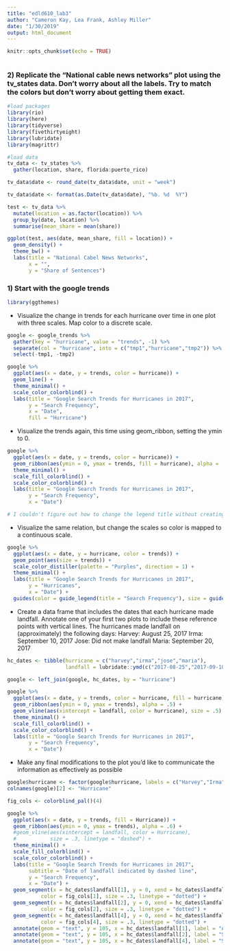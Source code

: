 ```yaml
---
title: "edld610_lab3"
author: "Cameron Kay, Lea Frank, Ashley Miller"
date: "1/30/2019"
output: html_document
---
```


```r
knitr::opts_chunk$set(echo = TRUE)
```

```r

```

### 2) Replicate the “National cable news networks” plot using the tv_states data. Don’t worry about all the labels. Try to match the colors but don’t worry about getting them exact.

```r

#load packages
library(rio)
library(here)
library(tidyverse)
library(fivethirtyeight)
library(lubridate)
library(magrittr)

#load data
tv_data <- tv_states %>%
  gather(location, share, florida:puerto_rico) 

tv_data$date <- round_date(tv_data$date, unit = "week")

tv_data$date <- format(as.Date(tv_data$date), "%b. %d  %Y")

test <- tv_data %>% 
  mutate(location = as.factor(location)) %>%
  group_by(date, location) %>%
  summarise(mean_share = mean(share))

ggplot(test, aes(date, mean_share, fill = location)) +
  geom_density() +
  theme_bw() +
  labs(title = "National Cabel News Networks",
       x = "", 
       y = "Share of Sentences")

```

### 1) Start with the google trends

```r
library(ggthemes)

```


+ Visualize the change in trends for each hurricane over time in one plot with three scales. Map color to a discrete scale.

```r

google <- google_trends %>% 
  gather(key = "hurricane", value = "trends", -1) %>% 
  separate(col = "hurricane", into = c("tmp1","hurricane","tmp2")) %>% 
  select(-tmp1, -tmp2)

google %>% 
  ggplot(aes(x = date, y = trends, color = hurricane)) +
  geom_line() +
  theme_minimal() +
  scale_color_colorblind() +
  labs(title = "Google Search Trends for Hurricanes in 2017",
       y = "Search Frequency",
       x = "Date",
       fill = "Hurricane")
```

+ Visualize the trends again, this time using geom_ribbon, setting the ymin to 0.

```r
google %>% 
  ggplot(aes(x = date, y = trends, color = hurricane)) +
  geom_ribbon(aes(ymin = 0, ymax = trends, fill = hurricane), alpha = .5) +
  theme_minimal() +
  scale_fill_colorblind() +
  scale_color_colorblind() +
  labs(title = "Google Search Trends for Hurricanes in 2017",
       y = "Search Frequency",
       x = "Date")

# I couldn't figure out how to change the legend title without creating an extra legend for the other scale (color or fill)
```


+ Visualize the same relation, but change the scales so color is mapped to a continuous scale.

```r
google %>% 
  ggplot(aes(x = date, y = hurricane, color = trends)) +
  geom_point(aes(size = trends)) +
  scale_color_distiller(palette = "Purples", direction = 1) +
  theme_minimal() +
  labs(title = "Google Search Trends for Hurricanes in 2017",
       y = "Hurricanes",
       x = "Date") +
  guides(color = guide_legend(title = "Search Frequency"), size = guide_legend(title = "Search Frequency"))

```


+ Create a data frame that includes the dates that each hurricane made landfall. Annotate one of your first two plots to include these reference points with vertical lines. The hurricanes made landfall on (approximately) the following days:
      Harvey: August 25, 2017
      Irma: September 10, 2017
      Jose: Did not make landfall
      Maria: September 20, 2017
      
```r
hc_dates <- tibble(hurricane = c("harvey","irma","jose","maria"),
                   landfall = lubridate::ymd(c("2017-08-25","2017-09-10",NA,"2017-09-20")))

google <- left_join(google, hc_dates, by = "hurricane")

google %>% 
  ggplot(aes(x = date, y = trends, color = hurricane, fill = hurricane)) +
  geom_ribbon(aes(ymin = 0, ymax = trends), alpha = .5) +
  geom_vline(aes(xintercept = landfall, color = hurricane), size = .5) +
  theme_minimal() +
  scale_fill_colorblind() +
  scale_color_colorblind() +
  labs(title = "Google Search Trends for Hurricanes in 2017",
       y = "Search Frequency",
       x = "Date")

```
      
      
+ Make any final modifications to the plot you’d like to communicate the information as effectively as possible

```r
google$hurricane <- factor(google$hurricane, labels = c("Harvey","Irma","Jose","Maria"))
colnames(google)[2] <- "Hurricane"

fig_cols <- colorblind_pal()(4)

google %>% 
  ggplot(aes(x = date, y = trends, fill = Hurricane)) +
  geom_ribbon(aes(ymin = 0, ymax = trends), alpha = .6) +
  #geom_vline(aes(xintercept = landfall, color = Hurricane), 
  #           size = .3, linetype = "dashed") +
  theme_minimal() +
  scale_fill_colorblind() +
  scale_color_colorblind() +
  labs(title = "Google Search Trends for Hurricanes in 2017",
       subtitle = "Date of landfall indicated by dashed line",
       y = "Search Frequency",
       x = "Date") +
  geom_segment(x = hc_dates$landfall[1], y = 0, xend = hc_dates$landfall[1], yend = 100,
           color = fig_cols[1], size = .3, linetype = "dotted") +
  geom_segment(x = hc_dates$landfall[2], y = 0, xend = hc_dates$landfall[2], yend = 100,
           color = fig_cols[2], size = .3, linetype = "dotted") +
  geom_segment(x = hc_dates$landfall[4], y = 0, xend = hc_dates$landfall[4], yend = 100,
           color = fig_cols[4], size = .3, linetype = "dotted") +
  annotate(geom = "text", y = 105, x = hc_dates$landfall[1], label = "Aug 25") +
  annotate(geom = "text", y = 105, x = hc_dates$landfall[2], label = "Sep 10") +
  annotate(geom = "text", y = 105, x = hc_dates$landfall[4], label = "Sep 20")

```


```r

```